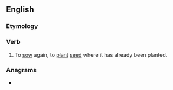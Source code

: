 ==English==

===Etymology===
{{prefix|en|re|sow}}

===Verb===
{{en-verb|resows|resowing|resowed|resown}}

# To [[sow]] again, to [[plant]] [[seed]] where it has already been planted.

===Anagrams===
* {{anagrams|en|a=eorsw|Rowse|WOREs|owers|owres|serow|sower|sowre|swore|worse}}